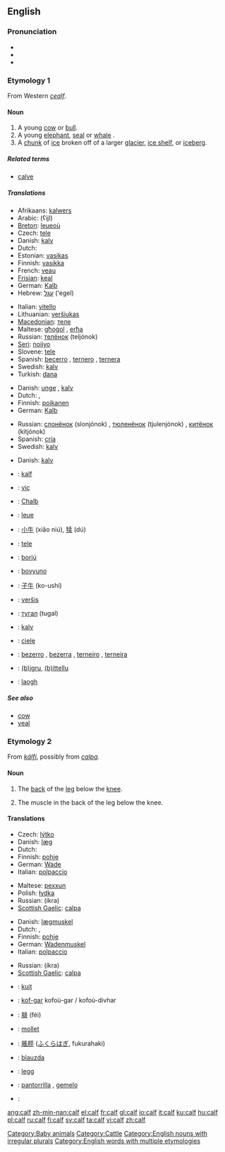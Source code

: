 ==English==

===Pronunciation===
* {{SAMPA|/kA:f/}}
* {{audio|en-us-calf.ogg|Audio (US)}}
* {{rhymes|ɑːf}}

===Etymology 1===
From Western {{OS.}} ''[[cealf]]''.

====Noun====
{{en-noun|'''[[calves]] or, less often, [[calfs]]'''}}

# A young [[cow]] or [[bull]].
# A young [[elephant]], [[seal]] or [[whale]] {{italbrac|also used of some other animals}}.
# A [[chunk]] of [[ice]] broken off of a larger [[glacier]], [[ice shelf]], or [[iceberg]].

=====Related terms=====
* [[calve]]

=====Translations=====
{{trans-top|young cow or bull}}
*Afrikaans: [[kalwers]] {{p}}
*Arabic: {{ARchar|[[عجل]]}} (ʕijl) {{m}}
*[[Breton]]: [[leueoù]] {{p}}
*Czech: [[tele]] {{n}}
*Danish: [[kalv]] {{c}}
*Dutch: {{t|nl|kalf|n}}
*Estonian: [[vasikas]]
*Finnish: [[vasikka]]
*French: [[veau]] {{m}}
*[[Frisian]]: [[keal]] {{n}}
*German: [[Kalb]] {{n}}
*Hebrew: [[עגל]] (‘egel) {{m}}
{{trans-mid}}
*Italian: [[vitello]] {{m}}
*Lithuanian: [[veršiukas]] {{m}}
*[[Macedonian]]: [[теле]] {{n}}
*Maltese: [[għoġol]] {{m}}, [[erħa]] {{f}}
*Russian: [[телёнок]] (teljónok) {{m}}
*[[Seri]]: [[noiiyo]]
*Slovene: [[tele]] {{n}}
*Spanish: [[becerro]] {{m}}, [[ternero]] {{m}}, [[ternera]] {{f}}
*Swedish: [[kalv]] {{c}}
*Turkish: [[dana]]
{{trans-bottom}}

{{trans-top|young elephant, seal or whale (also used of some other animals)}}
*Danish: [[unge]] {{c}} {{italbrac|of an elephant, seal or whale}}, [[kalv]] {{c}} {{italbrac|of other animals, e.g., moose or antelope}}
*Dutch: {{t|nl|kalf|n}}, {{t+|nl|jong|n}}
*Finnish: [[poikanen]]
*German: [[Kalb]] {{n}}
{{trans-mid}}
*Russian: [[слонёнок]] (slonjónok) {{m}} {{italbrac|elephant calf}}, [[тюленёнок]] (tjulenjónok) {{m}} {{italbrac|seal calf}}, [[китёнок]] (kitjónok) {{m}} {{italbrac|whale calf}}
*Spanish: [[cría]] {{f}}
*Swedish: [[kalv]] {{c}}
{{trans-bottom}}

{{trans-top|chunk of ice broken off of a larger glacier, ice shelf, or iceberg}}
*Danish: [[kalv]] {{c}}
{{trans-mid}}
{{trans-bottom}}

{{checktrans-top}}
*{{ttbc|Afrikaans}}: [[kalf]] {{n}}
*{{ttbc|Albanian}}: [[viç]] {{m}}
*{{ttbc|Alemannic}}: [[Chalb]] {{n}}
*{{ttbc|Breton}}: [[leue]] {{m}}
*{{ttbc|Chinese}}: [[小牛]] (xiǎo niú), [[犊]] (dú)
*{{ttbc|Croatian}}: [[tele]]
*{{ttbc|Hungarian}}: [[borjú]]
*{{ttbc|Ido}}: [[bovyuno]]
{{trans-mid}}
*{{ttbc|Japanese}}: [[子牛]] (ko-ushí)
*{{ttbc|Lithuanian}}: [[veršis]]
*{{ttbc|Mongolian}}: [[тугал]] (tugal)
*{{ttbc|Norwegian}}: [[kalv]] {{m}}
*{{ttbc|Polish}}: [[cielę]] {{n}}
*{{ttbc|Portuguese}}: [[bezerro]] {{m}}, [[bezerra]] {{f}}, [[terneiro]] {{m}}, [[terneira]] {{f}}
*{{ttbc|Sardinian}}: [[(b)igru]], [[(b)ittellu]]
*{{ttbc|Scottish Gaelic}}: [[laogh]] {{m}}
{{trans-bottom}}

=====See also=====
*[[cow]]
*[[veal]]

===Etymology 2===
From {{ON.}} ''[[kálfi]]'', possibly from {{Ir.}} ''[[calpa]]''.

====Noun====
{{en-noun|cal|ves}}

# {{anatomy}} The [[back]] of the [[leg]] below the [[knee]].
# The muscle in the back of the leg below the knee.

====Translations====
{{trans-top|anatomy: back of the leg below the knee}}
*Czech: [[lýtko]] {{n}}
*Danish: [[læg]] {{c}}
*Dutch: {{t+|nl|kuit|m}}
*Finnish: [[pohje]]
*German: [[Wade]] {{f}}
*Italian: [[polpaccio]] {{m}}
{{trans-mid}}
*Maltese: [[pexxun]] {{m}}
*Polish: [[łydka]] {{f}}
*Russian: {{t-|ru|икра|f}} (íkra)
*[[Scottish Gaelic]]: [[calpa]] {{m}}
{{trans-bottom}}

{{trans-top|muscle in the back of the leg below the knee}}
*Danish: [[lægmuskel]] {{c}}
*Dutch: {{t+|nl|kuit|m}}, {{t|nl|kuitspier|f}}
*Finnish: [[pohje]]
*German: [[Wadenmuskel]] {{m}}
*Italian: [[polpaccio]] {{m}}
{{trans-mid}}
*Russian: {{t-|ru|икра|f}} (íkra)
*[[Scottish Gaelic]]: [[calpa]] {{m}}
{{trans-bottom}}

{{checktrans-top}}
*{{ttbc|Afrikaans}}: [[kuit]] {{n}}
*{{ttbc|Breton}}: [[kof-gar]] {{m}} kofoù-gar / kofoù-divhar {{p}}
*{{ttbc|Chinese}}: [[腓]] (féi)
*{{ttbc|French}}: [[mollet]] {{m}}
{{trans-mid}}
*{{ttbc|Japanese}}: [[脹脛]] ([[ふくらはぎ]], fukurahaki)
*{{ttbc|Lithuanian}}: [[blauzda]] {{f}}
*{{ttbc|Norwegian}}: [[legg]] {{m}}
*{{ttbc|Spanish}}: [[pantorrilla]] {{f}}, [[gemelo]] {{m}}
*{{ttbc|Turkish}}: {{t|tr|baldır}}
{{trans-bottom}}

[[Category:Baby animals]]
[[Category:Cattle]]
[[Category:English nouns with irregular plurals]]
[[Category:English words with multiple etymologies]]

[[ang:calf]]
[[zh-min-nan:calf]]
[[el:calf]]
[[fr:calf]]
[[gl:calf]]
[[io:calf]]
[[it:calf]]
[[ku:calf]]
[[hu:calf]]
[[pl:calf]]
[[ru:calf]]
[[fi:calf]]
[[sv:calf]]
[[ta:calf]]
[[vi:calf]]
[[zh:calf]]